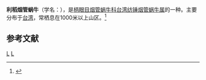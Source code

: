 {{Speciesbox 
| taxon = Hemiphaedusa litouensis
| binomial_authority = Chang et ookubo, 2004
}}
'''利稻烟管蜗牛'''（学名：''{{lang|la|Hemiphaedusa litouensis}}''），是[[柄眼目|柄眼目]][[烟管蜗牛科|烟管蜗牛科]][[台湾纺锤烟管蜗牛属|台湾纺锤烟管蜗牛属]]的一种。主要分布于[[台湾|台湾]]，常栖息在1000米以上山区。<ref>{{cite web|url=http://shell.sinica.edu.tw/chinese/shellbase_detail.php?science_no=3225|title=国际贝库：利稻烟管蜗牛|publisher=台湾贝类资料库|accessdate=2009-08-11|archive-date=2016-03-04|archive-url=https://web.archive.org/web/20160304123652/http://shell.sinica.edu.tw/chinese/shellbase_detail.php?science_no=3225|dead-url=no}}</ref>

== 参考文献 ==
{{reflist|2}}
{{taxonbar}}
[[Category:_2004年描述的动物|L]]
[[Category:台湾纺锤烟管蜗牛属|L]]